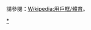 {{Userbox
  |border-c = #996633
  |border-s = 1
  |id-c     = #ccffcc
  |id-s     = 12
  |info-c   = #ffffcc
  |id       = [[File:Bristol Half Marathon.jpg|60px]]
  |info-s   = 10
  |info-fc  = #006666
  |info     = 這個用戶是'''[[长跑]]'''運動的愛好者。
}}<includeonly>[[Category:參與長跑運動的維基人|{{PAGENAME}}]]</includeonly>
<noinclude>




請參閱：[[Wikipedia:用戶框/體育]]。
<!-- {{mergefrom|Template:User 长跑}} -->
[[Category:參與長跑運動的維基人|*]]
</noinclude>